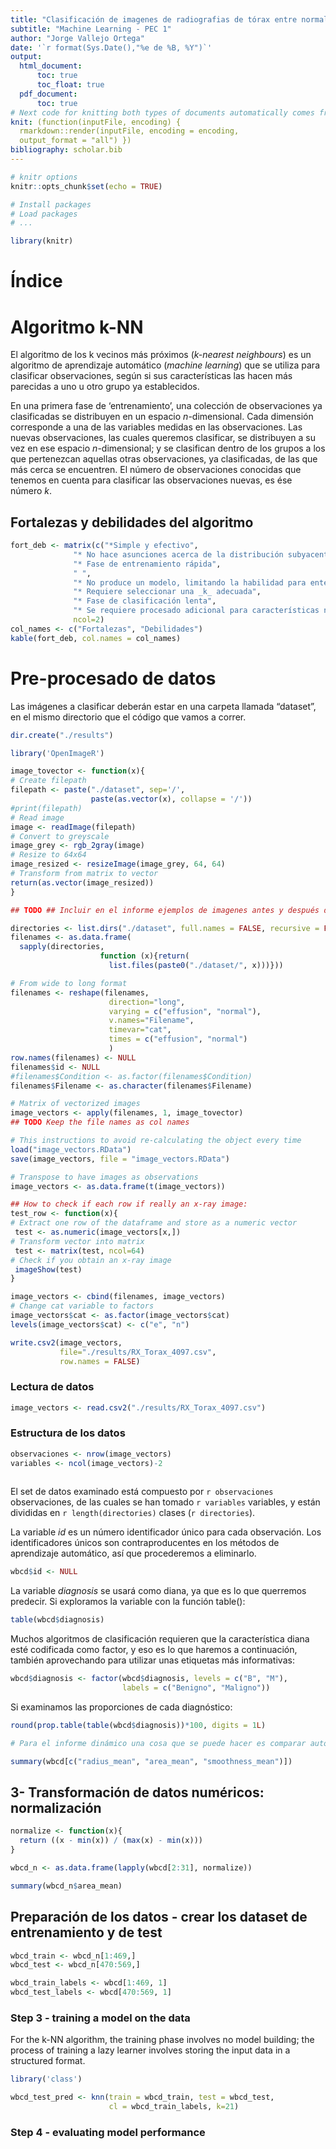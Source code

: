 ```yaml
---
title: "Clasificación de imagenes de radiografias de tórax entre normales y con derrame"
subtitle: "Machine Learning - PEC 1"
author: "Jorge Vallejo Ortega"
date: '`r format(Sys.Date(),"%e de %B, %Y")`'
output:
  html_document: 
      toc: true
      toc_float: true
  pdf_document:
      toc: true
# Next code for knitting both types of documents automatically comes from https://stackoverflow.com/questions/39662365/knit-one-markdown-file-to-two-output-files/53280491#53280491
knit: (function(inputFile, encoding) {
  rmarkdown::render(inputFile, encoding = encoding,
  output_format = "all") })
bibliography: scholar.bib
---
```


```r
# knitr options
knitr::opts_chunk$set(echo = TRUE)

```

```r
# Install packages
# Load packages
# ...

library(knitr)
```

# Índice

# Algoritmo k-NN

El algoritmo de los k vecinos más próximos (_k-nearest neighbours_) es un algoritmo de aprendizaje automático (_machine learning_) que se utiliza para clasificar observaciones, según si sus características las hacen más parecidas a uno u otro grupo ya establecidos.  

En una primera fase de 'entrenamiento', una colección de observaciones ya clasificadas se distribuyen en un espacio _n_-dimensional. Cada dimensión corresponde a una de las variables medidas en las observaciones. Las nuevas observaciones, las cuales queremos clasificar, se distribuyen a su vez en ese espacio _n_-dimensional; y se clasifican dentro de los grupos a los que pertenezcan aquellas otras observaciones, ya clasificadas, de las que más cerca se encuentren. El número de observaciones conocidas que tenemos en cuenta para clasificar las observaciones nuevas, es ése número _k_.


## Fortalezas y debilidades del algoritmo

```r
fort_deb <- matrix(c("*Simple y efectivo",
              "* No hace asunciones acerca de la distribución subyacente de los datos",
              "* Fase de entrenamiento rápida",
              " ",
              "* No produce un modelo, limitando la habilidad para entender cómo las características se relacionan con la clasificación",
              "* Requiere seleccionar una _k_ adecuada",
              "* Fase de clasificación lenta",
              "* Se requiere procesado adicional para características nominales y datos incompletos"),
              ncol=2)
col_names <- c("Fortalezas", "Debilidades")
kable(fort_deb, col.names = col_names)
```


# Pre-procesado de datos

Las imágenes a clasificar deberán estar en una carpeta llamada "dataset", en el mismo directorio que el código que vamos a correr.
```r
dir.create("./results")
```

```r
library('OpenImageR')

image_tovector <- function(x){
# Create filepath
filepath <- paste("./dataset", sep='/',
                  paste(as.vector(x), collapse = '/'))
#print(filepath)
# Read image
image <- readImage(filepath)
# Convert to greyscale
image_grey <- rgb_2gray(image)
# Resize to 64x64
image_resized <- resizeImage(image_grey, 64, 64)
# Transform from matrix to vector
return(as.vector(image_resized))
}

## TODO ## Incluir en el informe ejemplos de imagenes antes y después del preprocesado (función imageShow()).

```

```r
directories <- list.dirs("./dataset", full.names = FALSE, recursive = FALSE)
filenames <- as.data.frame(
  sapply(directories,
                    function (x){return(
                      list.files(paste0("./dataset/", x)))}))

# From wide to long format
filenames <- reshape(filenames,
                      direction="long",
                      varying = c("effusion", "normal"),
                      v.names="Filename",
                      timevar="cat",
                      times = c("effusion", "normal")
                      )
row.names(filenames) <- NULL
filenames$id <- NULL
#filenames$Condition <- as.factor(filenames$Condition)
filenames$Filename <- as.character(filenames$Filename)
```

```r
# Matrix of vectorized images
image_vectors <- apply(filenames, 1, image_tovector)
## TODO Keep the file names as col names

# This instructions to avoid re-calculating the object every time
load("image_vectors.RData")
save(image_vectors, file = "image_vectors.RData")

# Transpose to have images as observations
image_vectors <- as.data.frame(t(image_vectors))
```

```r
## How to check if each row if really an x-ray image:
test_row <- function(x){
# Extract one row of the dataframe and store as a numeric vector
 test <- as.numeric(image_vectors[x,])
# Transform vector into matrix
 test <- matrix(test, ncol=64)
# Check if you obtain an x-ray image
 imageShow(test)
}
```

```r
image_vectors <- cbind(filenames, image_vectors)
# Change cat variable to factors
image_vectors$cat <- as.factor(image_vectors$cat)
levels(image_vectors$cat) <- c("e", "n")
```

```r
write.csv2(image_vectors,
           file="./results/RX_Torax_4097.csv",
           row.names = FALSE)
```

### Lectura de datos
```r
image_vectors <- read.csv2("./results/RX_Torax_4097.csv")
```


### Estructura de los datos
```r
observaciones <- nrow(image_vectors)
variables <- ncol(image_vectors)-2
 
```

El set de datos examinado está compuesto por `r observaciones` observaciones, de las cuales se han tomado `r variables` variables, y están divididas en `r length(directories)` clases (`r directories`).




La variable _id_ es un número identificador único para cada observación. Los identificadores únicos son contraproducentes en los métodos de aprendizaje automático, así que procederemos a eliminarlo.
```r
wbcd$id <- NULL
```

La variable _diagnosis_ se usará como diana, ya que es lo que querremos predecir. Si exploramos la variable con la función table():
```r
table(wbcd$diagnosis)
```

Muchos algoritmos de clasificación requieren que la característica diana esté codificada como factor, y eso es lo que haremos a continuación, también aprovechando para utilizar unas etiquetas más informativas:
```r
wbcd$diagnosis <- factor(wbcd$diagnosis, levels = c("B", "M"),
                         labels = c("Benigno", "Maligno"))
```

Si examinamos las proporciones de cada diagnóstico:
```r
round(prop.table(table(wbcd$diagnosis))*100, digits = 1L)
```

```r
# Para el informe dinámico una cosa que se puede hacer es comparar automáticamente los rangos de las variables y hacer la normalización, o no, según los órdenes de magnitud de diferencia.
```

```r
summary(wbcd[c("radius_mean", "area_mean", "smoothness_mean")])
```

## 3- Transformación de datos numéricos: normalización

```r
normalize <- function(x){
  return ((x - min(x)) / (max(x) - min(x)))
}
```

```r
wbcd_n <- as.data.frame(lapply(wbcd[2:31], normalize))
```

```r
summary(wbcd_n$area_mean)
```

## Preparación de los datos - crear los dataset de entrenamiento y de test
```r
wbcd_train <- wbcd_n[1:469,]
wbcd_test <- wbcd_n[470:569,]
```

```r
wbcd_train_labels <- wbcd[1:469, 1]
wbcd_test_labels <- wbcd[470:569, 1]
```

### Step 3 - training a model on the data

For the k-NN algorithm, the training phase involves no model building; the process of training a lazy learner involves storing the input data in a structured format.

```r
library('class')

wbcd_test_pred <- knn(train = wbcd_train, test = wbcd_test,
                      cl = wbcd_train_labels, k=21)
```

### Step 4 - evaluating model performance

